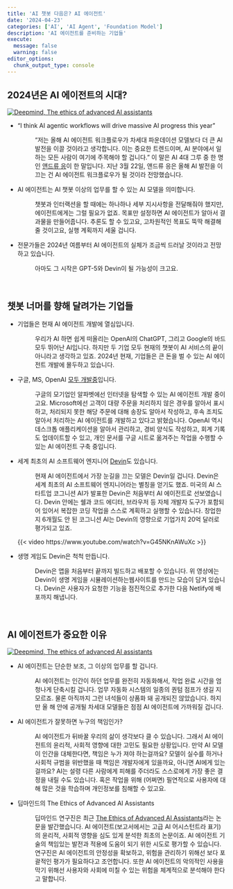 ```yaml
---
title: 'AI 챗봇 다음은? AI 에이전트'
date: '2024-04-23'
categories: ['AI', 'AI Agent', 'Foundation Model']
description: 'AI 에이전트를 준비하는 기업들'
execute: 
  message: false
  warning: false
editor_options: 
  chunk_output_type: console
---
```


## 2024년은 AI 에이전트의 시대?

[![Deepmind, The ethics of advanced AI assistants](/image/ai_agent.webp)](https://deepmind.google/discover/blog/the-ethics-of-advanced-ai-assistants/)

-   

    "I think AI agentic workflows will drive massive AI progress this year"

    :   "저는 올해 AI 에이전트 워크플로우가 차세대 파운데이션 모델보다 더 큰 AI 발전을 이끌 것이라고 생각합니다. 이는 중요한 트렌드이며, AI 분야에서 일하는 모든 사람이 여기에 주목해야 할 겁니다." 이 말은 AI 4대 그루 중 한 명인 [앤드류 응](https://twitter.com/AndrewYNg/status/1780991671855161506)이 한 말입니다. 지난 3월 22일, 앤드류 응은 올해 AI 발전을 이끄는 건 AI 에이전트 워크플로우가 될 것이라 전망했습니다.

-   

    AI 에이전트는 AI 챗봇 이상의 업무를 할 수 있는 AI 모델을 의미합니다.

    :   챗봇과 인터랙션을 할 때에는 하나하나 세부 지시사항을 전달해줘야 했지만, 에이전트에게는 그럴 필요가 없죠. 목표만 설정하면 AI 에이전트가 알아서 결과물을 만들어줍니다. 추론도 할 수 있고요, 고차원적인 목표도 뚝딱 해결해 줄 것이고요, 실행 계획까지 세울 겁니다.

-   

    전문가들은 2024년 여름부터 AI 에이전트의 실체가 조금씩 드러날 것이라고 전망하고 있습니다.

    :   아마도 그 시작은 GPT-5와 Devin이 될 가능성이 크고요.

<br/>

## 챗봇 너머를 향해 달려가는 기업들

-   

    기업들은 현재 AI 에이전트 개발에 열심입니다.

    :   우리가 AI 하면 쉽게 떠올리는 OpenAI의 ChatGPT, 그리고 Google의 바드 모두 뛰어난 AI입니다. 하지만 두 기업 모두 현재의 챗봇이 AI 서비스의 끝이 아니라고 생각하고 있죠. 2024년 현재, 기업들은 큰 돈을 벌 수 있는 AI 에이전트 개발에 몰두하고 있습니다.

-   

    구글, MS, OpenAI [모두 개발중](https://www.theinformation.com/articles/to-unlock-ai-spending-microsoft-openai-and-google-prep-agents)입니다.

    :   구글의 모기업인 알파벳에선 인터넷을 탐색할 수 있는 AI 에이전트 개발 중이고요. Microsoft에선 고객이 대량 주문을 처리하지 않은 경우를 알아서 표시하고, 처리되지 못한 해당 주문에 대해 송장도 알아서 작성하고, 후속 조치도 알아서 처리하는 AI 에이전트를 개발하고 있다고 밝혔습니다. OpenAI 역시 데스크톱 애플리케이션을 알아서 관리하고, 경비 양식도 작성하고, 회계 기록도 업데이트할 수 있고, 개인 문서를 구글 시트로 옮겨주는 작업을 수행할 수 있는 AI 에이전트 구축 중입니다.

-   

    세계 최초의 AI 소프트웨어 엔지니어 [Devin](https://www.cognition-labs.com/introducing-devin)도 있습니다.

    :   현재 AI 에이전트에서 가장 눈길을 끄는 모델은 Devin일 겁니다. Devin은 세계 최초의 AI 소프트웨어 엔지니어라는 별칭을 얻기도 했죠. 미국의 AI 스타트업 코그니션 AI가 발표한 Devin은 처음부터 AI 에이전트로 선보였습니다. Devin 안에는 쉘과 코드 에디터, 브라우저 등 자체 개발자 도구가 포함되어 있어서 복잡한 코딩 작업을 스스로 계획하고 실행할 수 있습니다. 창업한 지 6개월도 안 된 코그니션 AI는 Devin의 영향으로 기업가치 20억 달러로 평가되고 있죠.

    {{< video https://www.youtube.com/watch?v=G45NKnAWuXc >}}

-   

    생명 게임도 Devin은 척척 만듭니다.

    :   Devin은 앱을 처음부터 끝까지 빌드하고 배포할 수 있습니다. 위 영상에는 Devin이 생명 게임을 시뮬레이션하는웹사이트를 만드는 모습이 담겨 있습니다. Devin은 사용자가 요청한 기능을 점진적으로 추가한 다음 Netlify에 배포까지 해냅니다.

<br/>

## AI 에이전트가 중요한 이유

[![Deepmind, The ethics of advanced AI assistants](/image/deepmind_aiagent.webp)](https://deepmind.google/discover/blog/the-ethics-of-advanced-ai-assistants/)

-   

    AI 에이전트는 단순한 보조, 그 이상의 업무를 할 겁니다.

    :   AI 에이전트는 인간이 하던 업무를 완전히 자동화해서, 작업 완료 시간을 엄청나게 단축시킬 겁니다. 업무 자동화 시스템의 일종의 퀀텀 점프가 생길 지 모르죠. 물론 아직까지 그런 녀석들이 상품화 돼 공개되진 않았습니다. 하지만 올 해 안에 공개될 차세대 모델들은 점점 AI 에이전트에 가까워질 겁니다.

-   

    AI 에이전트가 잘못하면 누구의 책임인가?

    :   AI 에이전트가 뒤바꿀 우리의 삶이 생각보다 클 수 있습니다. 그래서 AI 에이전트의 윤리적, 사회적 영향에 대한 고민도 필요한 상황입니다. 만약 AI 모델이 인간을 대체한다면, 책임은 누가 져야 하는걸까요? 모델이 실수를 하거나 사회적 규범을 위반했을 때 책임은 개발자에게 있을까요, 아니면 AI에게 있는 걸까요? AI는 설령 다른 사람에게 피해를 주더라도 스스로에게 가장 좋은 결정을 내릴 수도 있습니다. 혹은 작업을 위해 (어쩌면) 필연적으로 사용자에 대해 많은 것을 학습하며 개인정보를 침해할 수 있고요.

-   

    딥마인드의 The Ethics of Advanced AI Assistants

    :   딥마인드 연구진은 최근 [The Ethics of Advanced AI Assistants](https://deepmind.google/discover/blog/the-ethics-of-advanced-ai-assistants/)라는 논문을 발간했습니다. AI 에이전트(보고서에서는 고급 AI 어시스턴트라 표기)의 윤리적, 사회적 영향을 심도 있게 분석한 최초의 논문이죠. AI 에이전트 기술의 책임있는 발전과 적용에 도움이 되기 위한 시도로 평가할 수 있습니다. 연구진은 AI 에이전트의 안정성을 확보하고, 위험을 관리하기 위해선 보다 포괄적인 평가가 필요하다고 조언합니다. 또한 AI 에이전트의 악의적인 사용을 막기 위해선 사용자와 사회에 미칠 수 있는 위험을 체계적으로 분석해야 한다고 말합니다.
